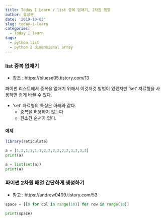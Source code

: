 ```yaml
---
title: Today I Learn / list 중복 없애기, 2차원 행렬
author: 류성균
date: '2019-10-03'
slug: today-i-learn
categories:
  - Today I learn
tags:
  - python list
  - python 2 dimensional array
---
```


<!--more-->

### list 중복 없애기
- 참조 : https://bluese05.tistory.com/13

파이썬 리스트에서 중복을 없애기 위해서 이것저것 방법이 있겠지만 'set' 자료형을 사용하면 쉽게 바꿀 수 있다.

- 'set' 자료형의 특징은 아래와 같다.
  - 중복을 허용하지 않는다
  - 원소간 순서가 없다.
  
#### 예제

```r
library(reticulate)
```
```python
a = [1,2,1,1,1,1,2,2,2,2,2,2,3,3,3,3]
print(a)
```
```python
a = list(set(a))
print(a)
```


### 파이썬 2차원 배열 간단하게 생성하기
- 참고 : https://andrew0409.tistory.com/53

```python
space = [[0 for col in range(10)] for row in range(10)]

print(space)
```

